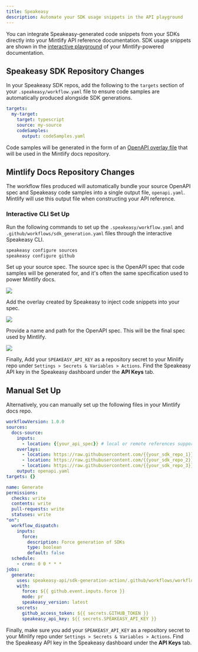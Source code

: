 ```yaml
---
title: Speakeasy
description: Automate your SDK usage snippets in the API playground
---
```


You can integrate Speakeasy-generated code snippets from your SDKs directly into your Mintlify API reference documentation. SDK usage snippets are shown in the [interactive playground](/api-playground/overview) of your Mintlify-powered documentation.

## Speakeasy SDK Repository Changes

In your Speakeasy SDK repos, add the following to the `targets` section of your `.speakeasy/workflow.yaml` file to ensure code samples are automatically produced alongside SDK generations.

```yaml .speakeasy/workflow.yaml
targets:
  my-target:
    target: typescript
    source: my-source
    codeSamples:
      output: codeSamples.yaml
```

Code samples will be generated in the form of an [OpenAPI overlay file](https://www.speakeasyapi.dev/openapi/overlays) that will be used in the Mintlify docs repository.

## Mintlify Docs Repository Changes

The workflow files produced will automatically bundle your source OpenAPI spec and Speakeasy code samples into a single output file, `openapi.yaml`. Mintlify will use this output file when constructing your API reference. 

### Interactive CLI Set Up

Run the following commands to set up the `.speakeasy/workflow.yaml` and `.github/workflows/sdk_generation.yaml` files through the interactive Speakeasy CLI.

```bash
speakeasy configure sources
speakeasy configure github
```

Set up your source spec. The source spec is the OpenAPI spec that code samples will be generated for, and it's often the same specification used to power Mintlify docs.

![](/images/speakeasy-1.webp)

Add the overlay created by Speakeasy to inject code snippets into your spec.

![](/images/speakeasy-2.webp)

Provide a name and path for the OpenAPI spec. This will be the final spec used by Mintlify.

![](/images/speakeasy-3.webp)

Finally, Add your `SPEAKEASY_API_KEY` as a repository secret to your Minlify repo under `Settings > Secrets & Variables > Actions`. Find the Speakeasy API key in the Speakeasy dashboard under the **API Keys** tab.

## Manual Set Up

Alternatively, you can manually set up the following files in your Mintlify docs repo.


```yaml .speakeasy/workflow.yaml
workflowVersion: 1.0.0
sources:
  docs-source:
    inputs:
      - location: {{your_api_spec}} # local or remote references supported
    overlays:
      - location: https://raw.githubusercontent.com/{{your_sdk_repo_1}}/codeSamples.yaml
      - location: https://raw.githubusercontent.com/{{your_sdk_repo_2}}/codeSamples.yaml
      - location: https://raw.githubusercontent.com/{{your_sdk_repo_3}}/codeSamples.yaml
    output: openapi.yaml
targets: {}
```

```yaml .speakeasy/workflows/sdk_generation.yaml
name: Generate
permissions:
  checks: write
  contents: write
  pull-requests: write
  statuses: write
"on":
  workflow_dispatch:
    inputs:
      force:
        description: Force generation of SDKs
        type: boolean
        default: false
  schedule:
    - cron: 0 0 * * *
jobs:
  generate:
    uses: speakeasy-api/sdk-generation-action/.github/workflows/workflow-executor.yaml@v15
    with:
      force: ${{ github.event.inputs.force }}
      mode: pr
      speakeasy_version: latest
    secrets:
      github_access_token: ${{ secrets.GITHUB_TOKEN }}
      speakeasy_api_key: ${{ secrets.SPEAKEASY_API_KEY }}
```

Finally, make sure you add your `SPEAKEASY_API_KEY` as a repository secret to your Minlify repo under `Settings > Secrets & Variables > Actions`. Find the Speakeasy API key in the Speakeasy dashboard under the **API Keys** tab.

